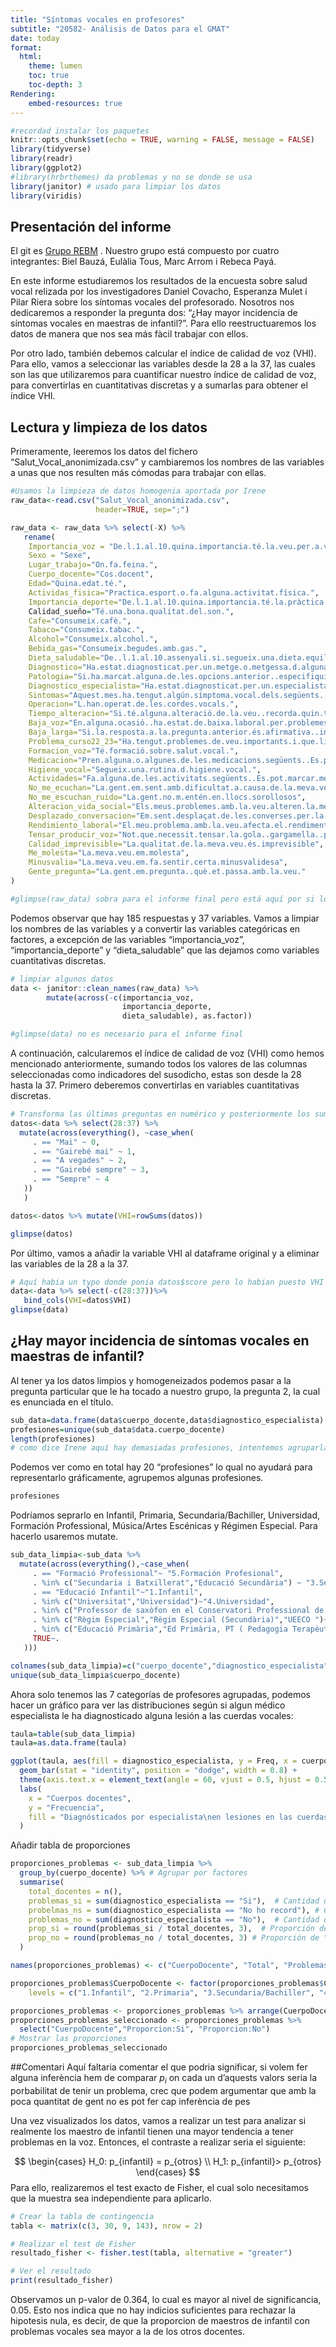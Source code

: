 ```yaml
---
title: "Síntomas vocales en profesores"
subtitle: "20582- Análisis de Datos para el GMAT"
date: today
format:
  html:
    theme: lumen
    toc: true
    toc-depth: 3
Rendering:
    embed-resources: true
---
```


```r
#recordad instalar los paquetes
knitr::opts_chunk$set(echo = TRUE, warning = FALSE, message = FALSE)
library(tidyverse)
library(readr)
library(ggplot2)
#library(hrbrthemes) da problemas y no se donde se usa
library(janitor) # usado para limpiar los datos
library(viridis)
```

## Presentación del informe

El git es [Grupo REBM](https://github.com/BielBLl/Practica-2) . Nuestro grupo está compuesto por cuatro integrantes: Biel Bauzá, Eulàlia Tous, Marc Arrom i Rebeca Payá.

En este informe estudiaremos los resultados de la encuesta sobre salud vocal relizada por los investigadores Daniel Covacho, Esperanza Mulet i Pilar Riera sobre los síntomas vocales del profesorado. Nosotros nos dedicaremos a responder la pregunta dos: "¿Hay mayor incidencia de síntomas vocales en maestras de infantil?". Para ello reestructuaremos los datos de manera que nos sea más fàcil trabajar con ellos.

Por otro lado, también debemos calcular el índice de calidad de voz (VHI). Para ello, vamos a seleccionar las variables desde la 28 a la 37, las cuales son las que utilizaremos para cuantificar nuestro índice de calidad de voz, para convertirlas en cuantitativas discretas y a sumarlas para obtener el índice VHI.

## Lectura y limpieza de los datos

Primeramente, leeremos los datos del fichero "Salut_Vocal_anonimizada.csv" y cambiaremos los nombres de las variables a unas que nos resulten más cómodas para trabajar con ellas.

```r
#Usamos la limpieza de datos homogenia aportada por Irene
raw_data<-read.csv("Salut_Vocal_anonimizada.csv",
                   header=TRUE, sep=";")

raw_data <- raw_data %>% select(-X) %>% 
   rename(
    Importancia_voz = "De.l.1.al.10.quina.importancia.té.la.veu.per.a.vostè.",
    Sexo = "Sexe",
    Lugar_trabajo="On.fa.feina.",
    Cuerpo_docente="Cos.docent",
    Edad="Quina.edat.té.",
    Actividas_fisica="Practica.esport.o.fa.alguna.activitat.física.",
    Importancia_deporte="De.l.1.al.10.quina.importancia.té.la.pràctica.de.l.esport.o.activitat.física.per.a.vostè.",
    Calidad_sueño="Té.una.bona.qualitat.del.son.",
    Cafe="Consumeix.cafè.",
    Tabaco="Consumeix.tabac.",
    Alcohol="Consumeix.alcohol.",
    Bebida_gas="Consumeix.begudes.amb.gas.",
    Dieta_saludable="De..l.1.al.10.assenyali.si.segueix.una.dieta.equilibrada.i.saludable.",
    Diagnostico="Ha.estat.diagnosticat.per.un.metge.o.metgessa.d.alguna.de.les.malalties.següents.",
    Patologia="Si.ha.marcat.alguna.de.les.opcions.anterior..especifiqui.la.patologia.",
    Diagnostico_especialista="Ha.estat.diagnosticat.per.un.especialista.mèdic..otorinolaringòleg..foniatra..d.alguna.lesió.a.les.cordes.vocals.",
    Sintomas="Aquest.mes.ha.tengut.algún.símptoma.vocal.dels.següents..Es.pot.marcar.més.d.una.opció",
    Operacion="L.han.operat.de.les.cordes.vocals.",
    Tiempo_alteracion="Si.té.alguna.alteració.de.la.veu..recorda.quin.temps.fa.que.va.començar.",
    Baja_voz="En.alguna.ocasió..ha.estat.de.baixa.laboral.per.problemes.de.veu.",
    Baja_larga="Si.la.resposta.a.la.pregunta.anterior.és.afirmativa..indiqui.la.periodicitat..cada.any..trimestre.....i.la.durada.de.la.baixa.més.llarga.i.la.malaltia",
    Problema_curso22_23="Ha.tengut.problemes.de.veu.importants.i.que.li.han.dificultat.la.feina.al.llarg.del.curs.2022.2023.",
    Formacion_voz="Té.formació.sobre.salut.vocal.",
    Medicacion="Pren.alguna.o.algunes.de.les.medicacions.següents..Es.pot.marcar.més.d.una.opció",
    Higiene_vocal="Segueix.una.rutina.d.higiene.vocal.",
    Actividades="Fa.alguna.de.les.activitats.següents..Es.pot.marcar.més.d.una.opció",
    No_me_ecuchan="La.gent.em.sent.amb.dificultat.a.causa.de.la.meva.veu",
    No_me_escuchan_ruido="La.gent.no.m.entén.en.llocs.sorollosos",
    Alteracion_vida_social="Els.meus.problemes.amb.la.veu.alteren.la.meva.vida.personal.i.social",
    Desplazado_conversacion="Em.sent.desplaçat.de.les.converses.per.la.meva.veu",
    Rendimiento_laboral="El.meu.problema.amb.la.veu.afecta.el.rendiment.laboral",
    Tensar_producir_voz="Not.que.necessit.tensar.la.gola..gargamella..per.produir.la.veu",
    Calidad_imprevisible="La.qualitat.de.la.meva.veu.és.imprevisible",
    Me_molesta="La.meva.veu.em.molesta",
    Minusvalia="La.meva.veu.em.fa.sentir.certa.minusvalidesa",
    Gente_pregunta="La.gent.em.pregunta..què.et.passa.amb.la.veu."
)

#glimpse(raw_data) sobra para el informe final pero está aquí por si lo necesitais
```

Podemos observar que hay 185 respuestas y 37 variables. Vamos a limpiar los nombres de las variables y a convertir las variables categóricas en factores, a excepción de las variables "importancia_voz", "importancia_deporte" y "dieta_saludable" que las dejamos como variables cuantitativas discretas.

```r
# limpiar algunos datos
data <- janitor::clean_names(raw_data) %>% 
        mutate(across(-c(importancia_voz,
                         importancia_deporte,
                         dieta_saludable), as.factor))

#glimpse(data) no es necesario para el informe final

```

A continuación, calcularemos el índice de calidad de voz (VHI) como hemos mencionado anteriormente, sumando todos los valores de las columnas seleccionadas como indicadores del susodicho, estas son desde la 28 hasta la 37. Primero deberemos convertirlas en variables cuantitativas discretas.

```r
# Transforma las últimas preguntas en numérico y posteriormente los suma
datos<-data %>% select(28:37) %>% 
  mutate(across(everything(), ~case_when(
     . == "Mai" ~ 0,
     . == "Gairebé mai" ~ 1,
     . == "A vegades" ~ 2,
     . == "Gairebé sempre" ~ 3,
     . == "Sempre" ~ 4
   ))
   )

datos<-datos %>% mutate(VHI=rowSums(datos))

glimpse(datos) 
```

Por último, vamos a añadir la variable VHI al dataframe original y a eliminar las variables de la 28 a la 37.

```r
# Aquí habia un typo donde ponia datos$score pero lo habian puesto VHI a la puntuación
data<-data %>% select(-c(28:37))%>% 
   bind_cols(VHI=datos$VHI)
glimpse(data) 
```

## ¿Hay mayor incidencia de síntomas vocales en maestras de infantil?

Al tener ya los datos limpios y homogeneizados podemos pasar a la pregunta particular que le ha tocado a nuestro grupo, la pregunta 2, la cual es enunciada en el título.

```r
sub_data=data.frame(data$cuerpo_docente,data$diagnostico_especialista)
profesiones=unique(sub_data$data.cuerpo_docente)
length(profesiones)
# como dice Irene aquí hay demasiadas profesiones, intentemos agruparlas
```

Podemos ver como en total hay 20 "profesiones" lo qual no ayudará para representarlo gráficamente, agrupemos algunas profesiones.

```r
profesiones
```

Podríamos seprarlo en Infantil, Primaria, Secundaria/Bachiller, Universidad, Formación Professional, Música/Artes Escénicas y Régimen Especial. Para hacerlo usaremos mutate.

```r
sub_data_limpia<-sub_data %>% 
  mutate(across(everything(),~case_when(
     . == "Formació Professional"~ "5.Formación Profesional",
     . %in% c("Secundaria i Batxillerat","Educació Secundària") ~ "3.Secundaria/Bachiller",
     . == "Educació Infantil"~"1.Infantil",
     . %in% c("Universitat","Universidad")~"4.Universidad",
     . %in% c("Professor de saxòfon en el Conservatori Professional de Música ","Música i arts escèniques","conservatori","Arts escèniques (Conservatorio, dansa)","Conservatori","Música i Arts escèniques. Dansa Clàssica.","Música i arts escèniques ","Conservatori professional ","Música i Arts Escèniques ")~"7.Música/Artes Escénicas",
     . %in% c("Règim Especial","Règim Especial (Secundària)","UEECO ")~"6.Regimen Especial",
     . %in% c("Educació Primària","Ed Primària, PT ( Pedagogia Terapèutica) .faig feina a Institut")~"2.Primaria",
     TRUE~.
   )))

colnames(sub_data_limpia)=c("cuerpo_docente","diagnostico_especialista")
unique(sub_data_limpia$cuerpo_docente)
```

Ahora solo tenemos las 7 categorías de profesores agrupadas, podemos hacer un gráfico para ver las distribuciones según si algun médico especialista le ha diagnosticado alguna lesión a las cuerdas vocales:

```r
taula=table(sub_data_limpia)
taula=as.data.frame(taula)

ggplot(taula, aes(fill = diagnostico_especialista, y = Freq, x = cuerpo_docente)) +
  geom_bar(stat = "identity", position = "dodge", width = 0.8) +
  theme(axis.text.x = element_text(angle = 60, vjust = 0.5, hjust = 0.5)) +
  labs(
    x = "Cuerpos docentes",
    y = "Frecuencia",
    fill = "Diagnósticados por especialista\nen lesiones en las cuerdas vocales"
  )
```

Añadir tabla de proporciones

```r

proporciones_problemas <- sub_data_limpia %>%
  group_by(cuerpo_docente) %>% # Agrupar por factores
  summarise(
    total_docentes = n(), 
    problemas_si = sum(diagnostico_especialista == "Si"),  # Cantidad que respondió "sí"
    probelmas_ns = sum(diagnostico_especialista == "No ho record"), # Cantidad que respondió "No ho record"
    problemas_no = sum(diagnostico_especialista == "No"),  # Cantidad que respondió "no"
    prop_si = round(problemas_si / total_docentes, 3),  # Proporción de "sí"
    prop_no = round(problemas_no / total_docentes, 3) # Proporción de "no"
  )

names(proporciones_problemas) <- c("CuerpoDocente", "Total", "Problemas: Si", "Problemas: NS", "Problemas: No", "Proporcion:Si", "Proporcion:No")

proporciones_problemas$CuerpoDocente <- factor(proporciones_problemas$CuerpoDocente, 
    levels = c("1.Infantil", "2.Primaria", "3.Secundaria/Bachiller", "4.Universidad", "5.Formación Profesional", "6.Regimen Especial", "7.Música/Artes Escénicas"))

proporciones_problemas <- proporciones_problemas %>% arrange(CuerpoDocente)
proporciones_problemas_seleccionado <- proporciones_problemas %>%
  select("CuerpoDocente","Proporcion:Si", "Proporcion:No")
# Mostrar las proporciones
proporciones_problemas_seleccionado
```

##Comentari Aquí faltaria comentar el que podria significar, si volem fer alguna inferència hem de comparar $p_i$ on cada un d'aquests valors seria la porbabilitat de tenir un problema, crec que podem argumentar que amb la poca quantitat de gent no es pot fer cap inferència de pes

Una vez visualizados los datos, vamos a realizar un test para analizar si realmente los maestro de infantil tienen una mayor tendencia a tener problemas en la voz. 
Entonces, el contraste a realizar seria el siguiente:

$$ \begin{cases} H_0: p_{infantil} = p_{otros} \\ H_1: p_{infantil}> p_{otros} \end{cases} $$
Para ello, realizaremos el test exacto de Fisher, el cual solo necesitamos que la muestra sea independiente para aplicarlo.

```r
# Crear la tabla de contingencia
tabla <- matrix(c(3, 30, 9, 143), nrow = 2)

# Realizar el test de Fisher
resultado_fisher <- fisher.test(tabla, alternative = "greater")

# Ver el resultado
print(resultado_fisher)
```
Observamos un p-valor de 0.364, lo cual es mayor al nivel de significancia, 0.05. Esto nos indica que no hay indicios suficientes para rechazar la hipotesis nula, es decir, de que la proporcion de maestros de infantil con problemas vocales sea mayor a la de los otros docentes.


